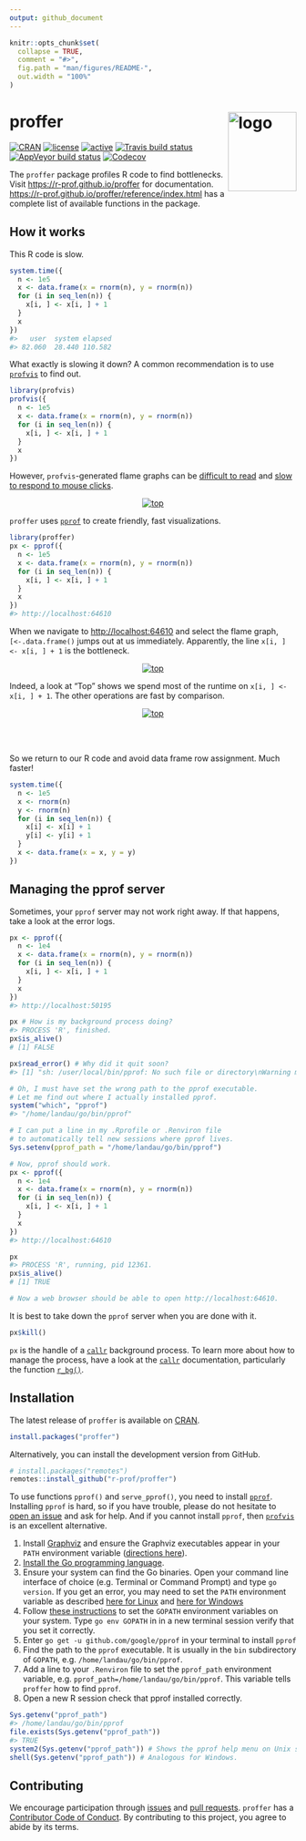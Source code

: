 ```yaml
---
output: github_document
---
```


<!-- README.md is generated from README.Rmd. Please edit that file -->

```r
knitr::opts_chunk$set(
  collapse = TRUE,
  comment = "#>",
  fig.path = "man/figures/README-",
  out.width = "100%"
)
```

# proffer <img src="https://r-prof.github.io/proffer/reference/figures/logo.png" align="right" alt="logo" width="120" height="139" style="border: none; float: right;">

[![CRAN](https://www.r-pkg.org/badges/version/proffer)](https://cran.r-project.org/package=proffer)
[![license](https://img.shields.io/badge/licence-MIT-blue.svg)](https://opensource.org/licenses/MIT)
[![active](https://www.repostatus.org/badges/latest/active.svg)](https://www.repostatus.org/#active)
[![Travis build status](https://travis-ci.org/r-prof/proffer.svg?branch=master)](https://travis-ci.org/r-prof/proffer)
[![AppVeyor build status](https://ci.appveyor.com/api/projects/status/github/r-prof/proffer?branch=master&svg=true)](https://ci.appveyor.com/project/r-prof/proffer)
[![Codecov](https://codecov.io/github/r-prof/proffer/coverage.svg?branch=master)](https://codecov.io/github/r-prof/proffer?branch=master)

The `proffer` package profiles R code to find bottlenecks. Visit <https://r-prof.github.io/proffer> for documentation. <https://r-prof.github.io/proffer/reference/index.html> has a complete list of available functions in the package. 

## How it works

This R code is slow.

```r
system.time({
  n <- 1e5
  x <- data.frame(x = rnorm(n), y = rnorm(n))
  for (i in seq_len(n)) {
    x[i, ] <- x[i, ] + 1
  }
  x
})
#>   user  system elapsed 
#> 82.060  28.440 110.582 
```

What exactly is slowing it down? A common recommendation is to use [`profvis`](https://github.com/rstudio/profvis) to find out. 

```r
library(profvis)
profvis({
  n <- 1e5
  x <- data.frame(x = rnorm(n), y = rnorm(n))
  for (i in seq_len(n)) {
    x[i, ] <- x[i, ] + 1
  }
  x
})
```

However, `profvis`-generated flame graphs can be [difficult to read](https://github.com/rstudio/profvis/issues/115) and [slow to respond to mouse clicks](https://github.com/rstudio/profvis/issues/104).

<center>
<a href="https://r-prof.github.io/proffer/reference/figures/profvis.png">
<img src="https://r-prof.github.io/proffer/reference/figures/profvis.png" alt="top" align="center" style = "border: none; float: center;">
</a>
</center>

`proffer` uses [`pprof`](https://github.com/google/pprof) to create friendly, fast visualizations.

```r
library(proffer)
px <- pprof({
  n <- 1e5
  x <- data.frame(x = rnorm(n), y = rnorm(n))
  for (i in seq_len(n)) {
    x[i, ] <- x[i, ] + 1
  }
  x
})
#> http://localhost:64610
```


When we navigate to <http://localhost:64610> and select the flame graph, `[<-.data.frame()` jumps out at us immediately. Apparently, the line `x[i, ] <- x[i, ] + 1` is the bottleneck.

<center>
<a href="https://r-prof.github.io/proffer/reference/figures/flame.png">
<img src="https://r-prof.github.io/proffer/reference/figures/flame.png" alt="top" align="center" style = "border: none; float: center;">
</a>
</center>

Indeed, a look at "Top" shows we spend most of the runtime on `x[i, ] <- x[i, ] + 1`. The other operations are fast by comparison.

<center>
<a href="https://r-prof.github.io/proffer/reference/figures/top.png">
<img src="https://r-prof.github.io/proffer/reference/figures/top.png" alt="top" align="center" style = "border: none; float: center;">
</a>
</center>
<br><br>

So we return to our R code and avoid data frame row assignment. Much faster!

```r
system.time({
  n <- 1e5
  x <- rnorm(n)
  y <- rnorm(n)
  for (i in seq_len(n)) {
    x[i] <- x[i] + 1
    y[i] <- y[i] + 1
  }
  x <- data.frame(x = x, y = y)
})
```

## Managing the pprof server

Sometimes, your `pprof` server may not work right away. If that happens, take a look at the error logs.

```r
px <- pprof({
  n <- 1e4
  x <- data.frame(x = rnorm(n), y = rnorm(n))
  for (i in seq_len(n)) {
    x[i, ] <- x[i, ] + 1
  }
  x
})
#> http://localhost:50195

px # How is my background process doing?
#> PROCESS 'R', finished.
px$is_alive()
# [1] FALSE

px$read_error() # Why did it quit soon?
#> [1] "sh: /user/local/bin/pprof: No such file or directory\nWarning message:\nIn system2(Sys.getenv(\"pprof_path\"), args) : error in running command\n"

# Oh, I must have set the wrong path to the pprof executable.
# Let me find out where I actually installed pprof.
system("which", "pprof")
#> "/home/landau/go/bin/pprof"

# I can put a line in my .Rprofile or .Renviron file
# to automatically tell new sessions where pprof lives.
Sys.setenv(pprof_path = "/home/landau/go/bin/pprof")

# Now, pprof should work.
px <- pprof({
  n <- 1e4
  x <- data.frame(x = rnorm(n), y = rnorm(n))
  for (i in seq_len(n)) {
    x[i, ] <- x[i, ] + 1
  }
  x
})
#> http://localhost:64610

px
#> PROCESS 'R', running, pid 12361.
px$is_alive()
# [1] TRUE

# Now a web browser should be able to open http://localhost:64610.
```

It is best to take down the `pprof` server when you are done with it.

```r
px$kill()
```

`px` is the handle of a [`callr`](https://github.com/r-lib/callr) background process. To learn more about how to manage the process, have a look at the [`callr`](https://callr.r-lib.org/) documentation, particularly the function [`r_bg()`](https://callr.r-lib.org/reference/r_bg.html).

## Installation

The latest release of `proffer` is available on [CRAN](https://CRAN.R-project.org).

```r
install.packages("proffer")
```

Alternatively, you can install the development version from GitHub.

```r
# install.packages("remotes")
remotes::install_github("r-prof/proffer")
```

To use functions `pprof()` and `serve_pprof()`, you need to install [`pprof`](https://github.com/google/pprof). Installing `pprof` is hard, so if you have trouble, please do not hesitate to [open an issue](https://github.com/r-prof/proffer/issues) and ask for help. And if you cannot install `pprof`, then [`profvis`](https://rstudio.github.io/profvis/) is an excellent alternative.

1. Install [Graphviz](https://www.graphviz.org) and ensure the Graphviz executables appear in your `PATH` environment variable ([directions here](https://bobswift.atlassian.net/wiki/spaces/GVIZ/pages/131924165/Graphviz+installation)).
1. [Install the Go programming language](https://golang.org/doc/install).
1. Ensure your system can find the Go binaries. Open your command line interface of choice (e.g. Terminal or Command Prompt) and type `go version`. If you get an error, you may need to set the `PATH` environment variable as described [here for Linux](https://www.callicoder.com/golang-installation-setup-gopath-workspace/#linux) and [here for Windows](http://www.wadewegner.com/2014/12/easy-go-programming-setup-for-windows/)
1. Follow [these instructions](https://github.com/golang/go/wiki/SettingGOPATH) to set the `GOPATH` environment variables on your system. Type `go env GOPATH` in in a new terminal session verify that you set it correctly. 
1. Enter `go get -u github.com/google/pprof` in your terminal to install `pprof`
1. Find the path to the `pprof` executable. It is usually in the `bin` subdirectory of `GOPATH`, e.g. `/home/landau/go/bin/pprof`.
1. Add a line to your `.Renviron` file to set the `pprof_path` environment variable, e.g. `pprof_path=/home/landau/go/bin/pprof`. This variable tells `proffer` how to find `pprof`.
1. Open a new R session check that pprof installed correctly.

```r
Sys.getenv("pprof_path")
#> /home/landau/go/bin/pprof
file.exists(Sys.getenv("pprof_path"))
#> TRUE
system2(Sys.getenv("pprof_path")) # Shows the pprof help menu on Unix systems.
shell(Sys.getenv("pprof_path")) # Analogous for Windows.
```

## Contributing

We encourage participation through [issues](https://github.com/r-prof/proffer/issues) and [pull requests](https://github.com/r-prof/proffer/pulls). `proffer` has a [Contributor Code of Conduct](https://github.com/r-prof/CODE_OF_CONDUCT.md). By contributing to this project, you agree to abide by its terms.
